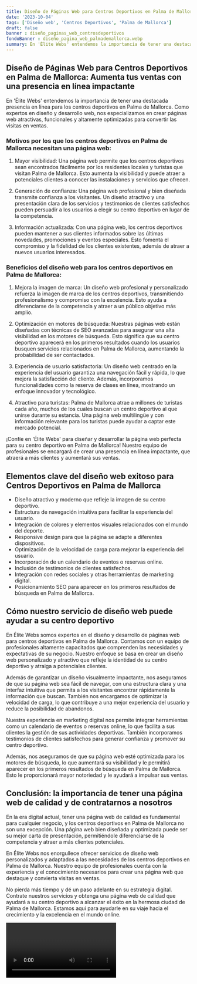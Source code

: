 ```yaml
---
title: Diseño de Páginas Web para Centros Deportivos en Palma de Mallorca
date: '2023-10-04'
tags: ['Diseño web', 'Centros Deportivos', 'Palma de Mallorca']
draft: false
banner : diseño_paginas_web_centrosdeportivos
fondoBanner : diseño_pagina_web_palmademallorca.webp
summary: En 'Élite Webs' entendemos la importancia de tener una destacada presencia en línea para los centros deportivos en Palma de Mallorca. Como expertos en diseño y desarrollo web, nos especializamos en crear páginas web atractivas, funcionales y altamente optimizadas para convertir las visitas en ventas.
---
```


## Diseño de Páginas Web para Centros Deportivos en Palma de Mallorca: Aumenta tus ventas con una presencia en línea impactante

En 'Élite Webs' entendemos la importancia de tener una destacada presencia en línea para los centros deportivos en Palma de Mallorca. Como expertos en diseño y desarrollo web, nos especializamos en crear páginas web atractivas, funcionales y altamente optimizadas para convertir las visitas en ventas.

### Motivos por los que los centros deportivos en Palma de Mallorca necesitan una página web:

1. Mayor visibilidad: Una página web permite que los centros deportivos sean encontrados fácilmente por los residentes locales y turistas que visitan Palma de Mallorca. Esto aumenta la visibilidad y puede atraer a potenciales clientes a conocer las instalaciones y servicios que ofrecen.

2. Generación de confianza: Una página web profesional y bien diseñada transmite confianza a los visitantes. Un diseño atractivo y una presentación clara de los servicios y testimonios de clientes satisfechos pueden persuadir a los usuarios a elegir su centro deportivo en lugar de la competencia.

3. Información actualizada: Con una página web, los centros deportivos pueden mantener a sus clientes informados sobre las últimas novedades, promociones y eventos especiales. Esto fomenta el compromiso y la fidelidad de los clientes existentes, además de atraer a nuevos usuarios interesados.

### Beneficios del diseño web para los centros deportivos en Palma de Mallorca:

1. Mejora la imagen de marca: Un diseño web profesional y personalizado refuerza la imagen de marca de los centros deportivos, transmitiendo profesionalismo y compromiso con la excelencia. Esto ayuda a diferenciarse de la competencia y atraer a un público objetivo más amplio.

2. Optimización en motores de búsqueda: Nuestras páginas web están diseñadas con técnicas de SEO avanzadas para asegurar una alta visibilidad en los motores de búsqueda. Esto significa que su centro deportivo aparecerá en los primeros resultados cuando los usuarios busquen servicios relacionados en Palma de Mallorca, aumentando la probabilidad de ser contactados.

3. Experiencia de usuario satisfactoria: Un diseño web centrado en la experiencia del usuario garantiza una navegación fácil y rápida, lo que mejora la satisfacción del cliente. Además, incorporamos funcionalidades como la reserva de clases en línea, mostrando un enfoque innovador y tecnológico.

4. Atractivo para turistas: Palma de Mallorca atrae a millones de turistas cada año, muchos de los cuales buscan un centro deportivo al que unirse durante su estancia. Una página web multilingüe y con información relevante para los turistas puede ayudar a captar este mercado potencial.

¡Confíe en 'Élite Webs' para diseñar y desarrollar la página web perfecta para su centro deportivo en Palma de Mallorca! Nuestro equipo de profesionales se encargará de crear una presencia en línea impactante, que atraerá a más clientes y aumentará sus ventas.

<GifSeo />

<Cta />

## Elementos clave del diseño web exitoso para Centros Deportivos en Palma de Mallorca

- Diseño atractivo y moderno que refleje la imagen de su centro deportivo.
- Estructura de navegación intuitiva para facilitar la experiencia del usuario.
- Integración de colores y elementos visuales relacionados con el mundo del deporte.
- Responsive design para que la página se adapte a diferentes dispositivos.
- Optimización de la velocidad de carga para mejorar la experiencia del usuario.
- Incorporación de un calendario de eventos o reservas online.
- Inclusión de testimonios de clientes satisfechos.
- Integración con redes sociales y otras herramientas de marketing digital.
- Posicionamiento SEO para aparecer en los primeros resultados de búsqueda en Palma de Mallorca.

## Cómo nuestro servicio de diseño web puede ayudar a su centro deportivo

En Élite Webs somos expertos en el diseño y desarrollo de páginas web para centros deportivos en Palma de Mallorca. Contamos con un equipo de profesionales altamente capacitados que comprenden las necesidades y expectativas de su negocio. Nuestro enfoque se basa en crear un diseño web personalizado y atractivo que refleje la identidad de su centro deportivo y atraiga a potenciales clientes.

Además de garantizar un diseño visualmente impactante, nos aseguramos de que su página web sea fácil de navegar, con una estructura clara y una interfaz intuitiva que permita a los visitantes encontrar rápidamente la información que buscan. También nos encargamos de optimizar la velocidad de carga, lo que contribuye a una mejor experiencia del usuario y reduce la posibilidad de abandonos.

Nuestra experiencia en marketing digital nos permite integrar herramientas como un calendario de eventos o reservas online, lo que facilita a sus clientes la gestión de sus actividades deportivas. También incorporamos testimonios de clientes satisfechos para generar confianza y promover su centro deportivo.

Además, nos aseguramos de que su página web esté optimizada para los motores de búsqueda, lo que aumentará su visibilidad y le permitirá aparecer en los primeros resultados de búsqueda en Palma de Mallorca. Esto le proporcionará mayor notoriedad y le ayudará a impulsar sus ventas.

## Conclusión: la importancia de tener una página web de calidad y de contratarnos a nosotros

En la era digital actual, tener una página web de calidad es fundamental para cualquier negocio, y los centros deportivos en Palma de Mallorca no son una excepción. Una página web bien diseñada y optimizada puede ser su mejor carta de presentación, permitiéndole diferenciarse de la competencia y atraer a más clientes potenciales.

En Élite Webs nos enorgullece ofrecer servicios de diseño web personalizados y adaptados a las necesidades de los centros deportivos en Palma de Mallorca. Nuestro equipo de profesionales cuenta con la experiencia y el conocimiento necesarios para crear una página web que destaque y convierta visitas en ventas.

No pierda más tiempo y dé un paso adelante en su estrategia digital. Contrate nuestros servicios y obtenga una página web de calidad que ayudará a su centro deportivo a alcanzar el éxito en la hermosa ciudad de Palma de Mallorca. Estamos aquí para ayudarle en su viaje hacia el crecimiento y la excelencia en el mundo online.

<Video />

<CtaBot job='Centros Deportivos' city='Palma de Mallorca'/>

<Gmaps query='Palma de Mallorca+españa+maps' />